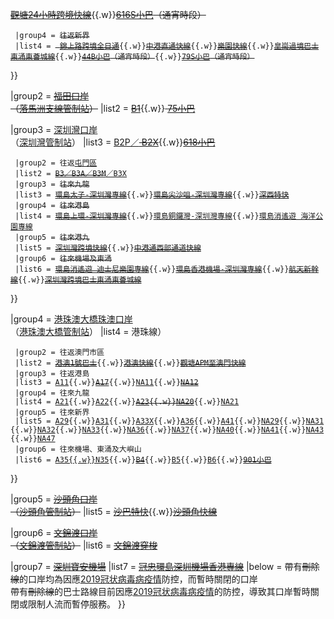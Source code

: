 {{Navbox
|name        = 過境巴士路線列表
|title       = 香港{{colored link|yellow|陸路出入境}}交通服務
|titlestyle  = background: #CC0033; color:Yellow;
|bodystyle   = background: #f9f9f9;
|liststyle   = text-align: left;
|groupstyle  = background: #c9c9c9; text-align: center; width: 15%;
|belowstyle  = text-align: center;
|state       = collapsed
|group1 = <s>[[皇崗口岸]]</s><br /><s>（[[落馬洲管制站]]）</s>
|list1 = {{Navbox subgroup
  |bodystyle = background: #f9f9f9;
  |liststyle = text-align:left;
  |groupstyle = background-color:#eee; width: 10%; text-align: center; vertical-align: center;
  |group1 = <s>往返[[落馬洲]]</s>
  |list1 = <s>[[皇巴士]]<s>
  |group2 = <s>往來港島</s>
  |list2 = <s>[[灣仔跨境全日通]]</s>
  |group3 = <s>往來九龍</s>
  |list3 = <s>[[旺角跨境全日通]]</s>{{.w}}<s>[[油尖24小時跨境快線]]</s>{{.w}}<s>[[觀塘24小時跨境快線]]</s>{{.w}}<s>[[新界區專線小巴616S線|616S小巴]]（通宵時段）</s>
  |group4 = <s>往返新界</s>
  |list4 = <s> [[錦上路跨境全日通]]</s>{{.w}}<s>[[中港直通快線]]</s>{{.w}}<s>[[樂園快線]]</s>{{.w}}<s>[[皇崗過境巴士東涌東薈城線]]</s>{{.w}}<s>[[新界區專線小巴44B線|44B小巴]]（通宵時段）</s>{{.w}}<s>[[新界區專線小巴79S線|79S小巴]]（通宵時段）</s>
}}

|group2 = <s>[[福田口岸]]</s><br/><s>（[[落馬洲支線管制站]]）</s>
|list2 = <s>[[九龍巴士B1線|B1]]</s>{{.w}}<s> [[新界區專線小巴75線|75小巴]]</s>

|group3 = [[深圳灣口岸]]<br />（[[深圳灣管制站]]）
|list3 = {{Navbox subgroup
  |bodystyle = background: #f9f9f9;
  |liststyle = text-align:left;
  |groupstyle = background-color:#eee; width: 10%; text-align: center; vertical-align: center;
  |group1 = 往返[[元朗區]]
  |list1 = [[新大嶼山巴士B2線|B2]]{{.w}}[[新大嶼山巴士B2P線|B2P／<s> B2X</s>]]{{.w}}<s>[[新界區專線小巴618線|618小巴]]</s>
  |group2 = 往返[[屯門區]]
  |list2 = [[城巴B3線|<s>B3／B3A／B3M</s>／B3X]]
  |group3 = <s>往來九龍</s> 
  |list3 = <s>[[環島太子-深圳灣專線]]</s>{{.w}}<s>[[環島尖沙咀-深圳灣專線]]</s>{{.w}}<s>[[深西特快]]</s>
  |group4 = <s>往來港島</s>
  |list4 = <s>[[環島上環-深圳灣專線]]</s>{{.w}}[[環島銅鑼灣-深圳灣專線]]</s>{{.w}}[[環島消遙遊 海洋公園專線]]
  |group5 = <s>往來港九</s>
  |list5 = <s>[[深圳灣跨境快線]]</s>{{.w}}<s>[[中港通西部通道快線]]</s>
  |group6 = <s>往來機場及東涌</s>
  |list6 = <s>[[環島消遙遊 迪士尼樂園專線]]</s>{{.w}}<s>[[環島香港機場-深圳灣專線]]</s>{{.w}}<s>[[航天新幹線]]</s>{{.w}}<s>[[深圳灣跨境巴士東涌東薈城線]]</s>
}}

|group4 = [[珠澳口岸人工島|港珠澳大橋珠澳口岸]]<br />（[[港珠澳大橋香港口岸|港珠澳大橋管制站]]）
|list4 =  {{Navbox subgroup
  |bodystyle = background: #f9f9f9;
  |liststyle = text-align:left;
  |groupstyle = background-color:#eee; width: 10%; text-align: center; vertical-align: center;
  |group1 = 往返[[港珠澳大橋珠海口岸|珠海口岸]]／[[珠澳口岸人工島#澳門邊檢大樓|澳門口岸]]
  |list1 = [[港珠澳大橋穿梭巴士]]（港澳線{{.w}}港珠線）
  |group2 = 往返澳門市區
  |list2 = <s>[[港澳1號巴士]]</s>{{.w}}<s>[[港澳快線]]</s>{{.w}}<s>[[觀塘APM至澳門快線]]</s>
  |group3 = 往返港島
  |list3 = [[城巴A11線|A11]]{{.w}}<s>[[城巴A17線|A17]]</s>{{.w}}[[城巴A11線|NA11]]{{.w}}<s>[[城巴A12線|NA12]]</s>
  |group4 = 往來九龍
  |list4 = [[城巴A21線|A21]]{{.w}}[[城巴A22線|A22]]{{.w}}<s>[[城巴A23線|A23]]{{.w}}[[城巴A20線|NA20]]</s>{{.w}}[[城巴A21線|NA21]]
  |group5 = 往來新界
  |list5 = [[城巴A29線|A29]]{{.w}}[[龍運巴士A31線|A31]]{{.w}}[[龍運巴士A33X線|A33X]]{{.w}}[[龍運巴士A36線|A36]]{{.w}}[[龍運巴士A41線|A41]]{{.w}}[[城巴A29線|NA29]]{{.w}}[[龍運巴士A31線|NA31]]{{.w}}[[龍運巴士A32線|NA32]]{{.w}}[[龍運巴士NA33線|NA33]]{{.w}}[[龍運巴士A36線|NA36]]{{.w}}[[龍運巴士A37線|NA37]]{{.w}}[[龍運巴士A41P線|NA40]]{{.w}}[[龍運巴士A41線|NA41]]{{.w}}[[龍運巴士A43線|NA43]]{{.w}}[[龍運巴士A47X線|NA47]]
  |group6 = 往來機場、東涌及大嶼山
  |list6 = [[新大嶼山巴士A35線|A35{{.w}}N35]]{{.w}}<s>[[新大嶼山巴士B4線|B4]]</s>{{.w}}[[城巴B5線|B5]]{{.w}}[[新大嶼山巴士B6線|B6]]{{.w}}<s>[[新界區專線小巴901線|901小巴]]</s>
}}

|group5 =  <s>[[沙頭角口岸]]</s><br/><s>（[[沙頭角管制站]]）</s>
|list5 =  <s>[[沙巴特快]]</s>{{.w}}<s>[[沙頭角快線]]</s>

|group6 = <s>[[文錦渡口岸]]</s><br/><s>（[[文錦渡管制站]]）</s>
|list6 =  <s>[[文錦渡穿梭]]</s>

|group7 =  <s>[[深圳寶安機場]]</s>
|list7 =  <s>[[冠忠環島深圳機場香港專線]]</s>
<!--|group8 =  [[蓮塘口岸]]（[[香園圍管制站]]）
|list8 =  [[城巴B7線|B7]]{{.w}}[[城巴B8線|B8]]{{.w}}[[九龍巴士B9線|B9]]{{.w}}[[九龍巴士79K線|79K]]{{.w}}[[新界區專線小巴59S線|小巴59K{{.w}}小巴59S]]-->
|below = 帶有<s>刪除線</s>的口岸均為因應[[2019冠状病毒病疫情]]防控，而暫時關閉的口岸<br>帶有<s>刪除線</s>的巴士路線目前因應[[2019冠状病毒病疫情]]的防控，導致其口岸暫時關閉或限制人流而暫停服務。
}}